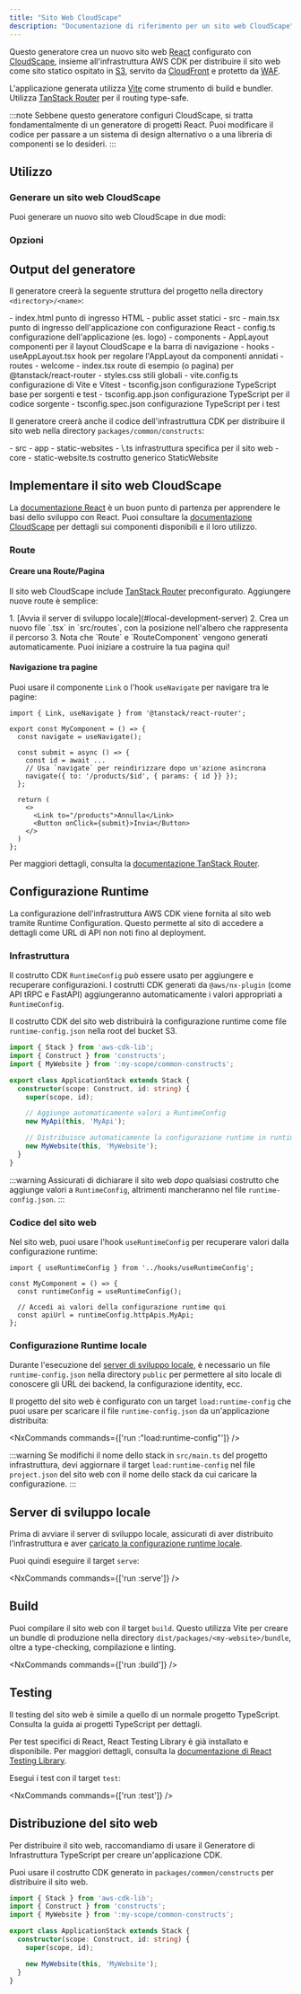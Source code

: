 ```yaml
---
title: "Sito Web CloudScape"
description: "Documentazione di riferimento per un sito web CloudScape"
---
```





Questo generatore crea un nuovo sito web [React](https://react.dev/) configurato con [CloudScape](http://cloudscape.design/), insieme all'infrastruttura AWS CDK per distribuire il sito web come sito statico ospitato in [S3](https://aws.amazon.com/s3/), servito da [CloudFront](https://aws.amazon.com/cloudfront/) e protetto da [WAF](https://aws.amazon.com/waf/).

L'applicazione generata utilizza [Vite](https://vite.dev/) come strumento di build e bundler. Utilizza [TanStack Router](https://tanstack.com/router/v1) per il routing type-safe.

:::note
Sebbene questo generatore configuri CloudScape, si tratta fondamentalmente di un generatore di progetti React. Puoi modificare il codice per passare a un sistema di design alternativo o a una libreria di componenti se lo desideri.
:::

## Utilizzo

### Generare un sito web CloudScape

Puoi generare un nuovo sito web CloudScape in due modi:

<RunGenerator generator="ts#cloudscape-website" />

### Opzioni

<GeneratorParameters schema={schema} />

## Output del generatore

Il generatore creerà la seguente struttura del progetto nella directory `<directory>/<name>`:

<FileTree>
  - index.html punto di ingresso HTML
  - public asset statici
  - src
    - main.tsx punto di ingresso dell'applicazione con configurazione React
    - config.ts configurazione dell'applicazione (es. logo)
    - components
      - AppLayout componenti per il layout CloudScape e la barra di navigazione
    - hooks
      - useAppLayout.tsx hook per regolare l'AppLayout da componenti annidati
    - routes
      - welcome
        - index.tsx route di esempio (o pagina) per @tanstack/react-router
    - styles.css stili globali
  - vite.config.ts configurazione di Vite e Vitest
  - tsconfig.json configurazione TypeScript base per sorgenti e test
  - tsconfig.app.json configurazione TypeScript per il codice sorgente
  - tsconfig.spec.json configurazione TypeScript per i test
</FileTree>

Il generatore creerà anche il codice dell'infrastruttura CDK per distribuire il sito web nella directory `packages/common/constructs`:

<FileTree>
  - src
    - app
      - static-websites
        - \<name>.ts infrastruttura specifica per il sito web
    - core
      - static-website.ts costrutto generico StaticWebsite
</FileTree>

## Implementare il sito web CloudScape

La [documentazione React](https://react.dev/learn) è un buon punto di partenza per apprendere le basi dello sviluppo con React. Puoi consultare la [documentazione CloudScape](https://cloudscape.design/components/) per dettagli sui componenti disponibili e il loro utilizzo.

### Route

#### Creare una Route/Pagina

Il sito web CloudScape include [TanStack Router](https://tanstack.com/router/v1) preconfigurato. Aggiungere nuove route è semplice:

<Steps>
  1. [Avvia il server di sviluppo locale](#local-development-server)
  2. Crea un nuovo file `<page-name>.tsx` in `src/routes`, con la posizione nell'albero che rappresenta il percorso
  3. Nota che `Route` e `RouteComponent` vengono generati automaticamente. Puoi iniziare a costruire la tua pagina qui!
</Steps>

#### Navigazione tra pagine

Puoi usare il componente `Link` o l'hook `useNavigate` per navigare tra le pagine:

```tsx {1, 4, 8-9, 14}
import { Link, useNavigate } from '@tanstack/react-router';

export const MyComponent = () => {
  const navigate = useNavigate();

  const submit = async () => {
    const id = await ...
    // Usa `navigate` per reindirizzare dopo un'azione asincrona
    navigate({ to: '/products/$id', { params: { id }} });
  };

  return (
    <>
      <Link to="/products">Annulla</Link>
      <Button onClick={submit}>Invia</Button>
    </>
  )
};
```

Per maggiori dettagli, consulta la [documentazione TanStack Router](https://tanstack.com/router/latest/docs/framework/react/overview).

## Configurazione Runtime

La configurazione dell'infrastruttura AWS CDK viene fornita al sito web tramite Runtime Configuration. Questo permette al sito di accedere a dettagli come URL di API non noti fino al deployment.

### Infrastruttura

Il costrutto CDK `RuntimeConfig` può essere usato per aggiungere e recuperare configurazioni. I costrutti CDK generati da `@aws/nx-plugin` (come <Link path="guides/trpc">API tRPC</Link> e <Link path="guides/fastapi">FastAPI</Link>) aggiungeranno automaticamente i valori appropriati a `RuntimeConfig`.

Il costrutto CDK del sito web distribuirà la configurazione runtime come file `runtime-config.json` nella root del bucket S3.

```ts title="packages/infra/src/stacks/application-stack.ts" {9-10,12-13}
import { Stack } from 'aws-cdk-lib';
import { Construct } from 'constructs';
import { MyWebsite } from ':my-scope/common-constructs';

export class ApplicationStack extends Stack {
  constructor(scope: Construct, id: string) {
    super(scope, id);

    // Aggiunge automaticamente valori a RuntimeConfig
    new MyApi(this, 'MyApi');

    // Distribuisce automaticamente la configurazione runtime in runtime-config.json
    new MyWebsite(this, 'MyWebsite');
  }
}
```

:::warning
Assicurati di dichiarare il sito web _dopo_ qualsiasi costrutto che aggiunge valori a `RuntimeConfig`, altrimenti mancheranno nel file `runtime-config.json`.
:::

### Codice del sito web

Nel sito web, puoi usare l'hook `useRuntimeConfig` per recuperare valori dalla configurazione runtime:

```tsx {1,4}
import { useRuntimeConfig } from '../hooks/useRuntimeConfig';

const MyComponent = () => {
  const runtimeConfig = useRuntimeConfig();

  // Accedi ai valori della configurazione runtime qui
  const apiUrl = runtimeConfig.httpApis.MyApi;
};
```

### Configurazione Runtime locale

Durante l'esecuzione del [server di sviluppo locale](#local-development-server), è necessario un file `runtime-config.json` nella directory `public` per permettere al sito locale di conoscere gli URL dei backend, la configurazione identity, ecc.

Il progetto del sito web è configurato con un target `load:runtime-config` che puoi usare per scaricare il file `runtime-config.json` da un'applicazione distribuita:

<NxCommands commands={['run <my-website>:"load:runtime-config"']} />

:::warning
Se modifichi il nome dello stack in `src/main.ts` del progetto infrastruttura, devi aggiornare il target `load:runtime-config` nel file `project.json` del sito web con il nome dello stack da cui caricare la configurazione.
:::

## Server di sviluppo locale

Prima di avviare il server di sviluppo locale, assicurati di aver distribuito l'infrastruttura e aver [caricato la configurazione runtime locale](#local-runtime-config).

Puoi quindi eseguire il target `serve`:

<NxCommands commands={['run <my-website>:serve']} />

## Build

Puoi compilare il sito web con il target `build`. Questo utilizza Vite per creare un bundle di produzione nella directory `dist/packages/<my-website>/bundle`, oltre a type-checking, compilazione e linting.

<NxCommands commands={['run <my-website>:build']} />

## Testing

Il testing del sito web è simile a quello di un normale progetto TypeScript. Consulta la <Link path="guides/typescript-project#testing">guida ai progetti TypeScript</Link> per dettagli.

Per test specifici di React, React Testing Library è già installato e disponibile. Per maggiori dettagli, consulta la [documentazione di React Testing Library](https://testing-library.com/docs/react-testing-library/example-intro).

Esegui i test con il target `test`:

<NxCommands commands={['run <my-website>:test']} />

## Distribuzione del sito web

Per distribuire il sito web, raccomandiamo di usare il <Link path="guides/typescript-infrastructure">Generatore di Infrastruttura TypeScript</Link> per creare un'applicazione CDK.

Puoi usare il costrutto CDK generato in `packages/common/constructs` per distribuire il sito web.

```ts title="packages/infra/src/stacks/application-stack.ts" {3, 9}
import { Stack } from 'aws-cdk-lib';
import { Construct } from 'constructs';
import { MyWebsite } from ':my-scope/common-constructs';

export class ApplicationStack extends Stack {
  constructor(scope: Construct, id: string) {
    super(scope, id);

    new MyWebsite(this, 'MyWebsite');
  }
}
```